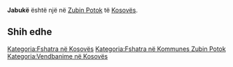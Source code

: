 {{Fshat në 
 | Emri                = Jabukë
 | EmriAlt                = 
 | NAME_SHORT_FORM=      
 | NAME_GENERIC=      
 | NAME_SORT_NAME_RO=      JABUKE
 | FULL_NAME_RO = Jabukë
 | FULL_NAME_ND_RO=Jabuke
 | SORT_NAME_RG=JABUKE
 | FULL_NAME_RG=Jabukë
 | FULL_NAME_ND_RG=Jabuke
 | SRP_NAME_SHORT_FORM=      
 | SRP_NAME_GENERIC=      
 | SRP_NAME_SORT_NAME_RO=      
 | SRP_FULL_NAME_RO = 
 | SRP_FULL_NAME_ND_RO=
 | SRP_SORT_NAME_RG=
 | SRP_FULL_NAME_RG=
 | SRP_FULL_NAME_ND_RG=
 | Emri (Rasa dhanore) = 
 | Figura              = 
 | Shteti              = Kosovo
 | Komuna              = Zubin Potok
 | Kodi postar         = 
 | Sipërfaqja          = 

 | Popullsia           = 

 | Regj. i popullsisë  = 
 | Dend. e popullsisë  = 
 | Faqja zyrtare       = 
 <!--- Koordinatat ----> 
 | Gjerësia            = 42.9025
 | Gjatësia            = 20.660278
 | Lartësia            = 
}}
'''Jabukë''' është një [[]] në [[Zubin Potok]] të [[Kosovës]].

<!-- == Gjeografia == -->
<!-- == Historia == -->
<!-- == Demografia == -->
== Shih edhe ==
{{Komuna Zubin Potok}}
{{Kosovo-Administrata-Cung}}

[[Kategoria:Fshatra në Kosovës]]
[[Kategoria:Fshatra në Kommunes Zubin Potok]]
[[Kategoria:Vendbanime në Kosovës]]